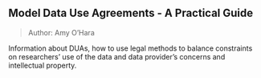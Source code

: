 ## Model Data Use Agreements - A Practical Guide

> Author: Amy O'Hara

Information about DUAs, how to use legal methods to balance constraints on researchers' use of the data and data provider's concerns and intellectual property. 
